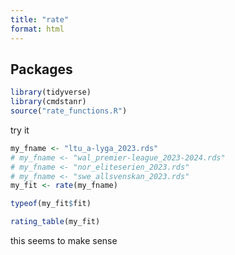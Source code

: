 ```yaml
---
title: "rate"
format: html
---
```


## Packages

```r
library(tidyverse)
library(cmdstanr)
source("rate_functions.R")
```

try it

```r
my_fname <- "ltu_a-lyga_2023.rds"
# my_fname <- "wal_premier-league_2023-2024.rds"
# my_fname <- "nor_eliteserien_2023.rds"
# my_fname <- "swe_allsvenskan_2023.rds"
my_fit <- rate(my_fname)
```

```r
typeof(my_fit$fit)
```

```r
rating_table(my_fit)
```

this seems to make sense
